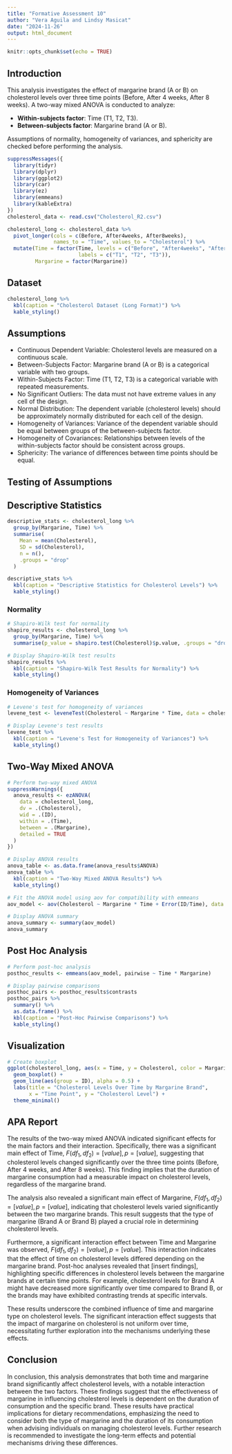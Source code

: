 ```yaml
---
title: "Formative Assessment 10"
author: "Vera Aguila and Lindsy Masicat"
date: "2024-11-26"
output: html_document
---
```


```r
knitr::opts_chunk$set(echo = TRUE)
```



## Introduction
This analysis investigates the effect of margarine brand (A or B) on cholesterol levels over three time points (Before, After 4 weeks, After 8 weeks). A two-way mixed ANOVA is conducted to analyze:

- **Within-subjects factor**: Time (T1, T2, T3).
- **Between-subjects factor**: Margarine brand (A or B).

Assumptions of normality, homogeneity of variances, and sphericity are checked before performing the analysis.

```r
suppressMessages({
  library(tidyr)
  library(dplyr)
  library(ggplot2)
  library(car)
  library(ez)
  library(emmeans)
  library(kableExtra)
})
cholesterol_data <- read.csv("Cholesterol_R2.csv")

cholesterol_long <- cholesterol_data %>%
  pivot_longer(cols = c(Before, After4weeks, After8weeks),
               names_to = "Time", values_to = "Cholesterol") %>%
  mutate(Time = factor(Time, levels = c("Before", "After4weeks", "After8weeks"),
                       labels = c("T1", "T2", "T3")),
         Margarine = factor(Margarine))
```

## Dataset
```r
cholesterol_long %>%
  kbl(caption = "Cholesterol Dataset (Long Format)") %>%
  kable_styling()
```

## Assumptions

- Continuous Dependent Variable: Cholesterol levels are measured on a continuous scale. <br>
- Between-Subjects Factor: Margarine brand (A or B) is a categorical variable with two groups. <br>
- Within-Subjects Factor: Time (T1, T2, T3) is a categorical variable with repeated measurements. <br>
- No Significant Outliers: The data must not have extreme values in any cell of the design. <br>
- Normal Distribution: The dependent variable (cholesterol levels) should be approximately normally distributed for each cell of the design. <br>
- Homogeneity of Variances: Variance of the dependent variable should be equal between groups of the between-subjects factor. <br>
- Homogeneity of Covariances: Relationships between levels of the within-subjects factor should be consistent across groups. <br>
- Sphericity: The variance of differences between time points should be equal.

## Testing of Assumptions

## Descriptive Statistics
```r
descriptive_stats <- cholesterol_long %>%
  group_by(Margarine, Time) %>%
  summarise(
    Mean = mean(Cholesterol),
    SD = sd(Cholesterol),
    n = n(),
    .groups = "drop"
  )

descriptive_stats %>%
  kbl(caption = "Descriptive Statistics for Cholesterol Levels") %>%
  kable_styling()
```

### Normality
```r
# Shapiro-Wilk test for normality
shapiro_results <- cholesterol_long %>%
  group_by(Margarine, Time) %>%
  summarise(p_value = shapiro.test(Cholesterol)$p.value, .groups = "drop")

# Display Shapiro-Wilk test results
shapiro_results %>%
  kbl(caption = "Shapiro-Wilk Test Results for Normality") %>%
  kable_styling()
```

### Homogeneity of Variances
```r
# Levene's test for homogeneity of variances
levene_test <- leveneTest(Cholesterol ~ Margarine * Time, data = cholesterol_long)

# Display Levene's test results
levene_test %>%
  kbl(caption = "Levene's Test for Homogeneity of Variances") %>%
  kable_styling()
```

## Two-Way Mixed ANOVA
```r
# Perform two-way mixed ANOVA
suppressWarnings({
  anova_results <- ezANOVA(
    data = cholesterol_long,
    dv = .(Cholesterol),
    wid = .(ID),
    within = .(Time),
    between = .(Margarine),
    detailed = TRUE
  )
})

# Display ANOVA results
anova_table <- as.data.frame(anova_results$ANOVA)
anova_table %>%
  kbl(caption = "Two-Way Mixed ANOVA Results") %>%
  kable_styling()

# Fit the ANOVA model using aov for compatibility with emmeans
aov_model <- aov(Cholesterol ~ Margarine * Time + Error(ID/Time), data = cholesterol_long)

# Display ANOVA summary
anova_summary <- summary(aov_model)
anova_summary

```
## Post Hoc Analysis 

```r
# Perform post-hoc analysis
posthoc_results <- emmeans(aov_model, pairwise ~ Time * Margarine)

# Display pairwise comparisons
posthoc_pairs <- posthoc_results$contrasts
posthoc_pairs %>%
  summary() %>%
  as.data.frame() %>%
  kbl(caption = "Post-Hoc Pairwise Comparisons") %>%
  kable_styling()

```

## Visualization
```r
# Create boxplot
ggplot(cholesterol_long, aes(x = Time, y = Cholesterol, color = Margarine)) +
  geom_boxplot() +
  geom_line(aes(group = ID), alpha = 0.5) +
  labs(title = "Cholesterol Levels Over Time by Margarine Brand",
       x = "Time Point", y = "Cholesterol Level") +
  theme_minimal()
```


## APA Report
The results of the two-way mixed ANOVA indicated significant effects for the main factors and their interaction. Specifically, there was a significant main effect of Time, $F(df_1,df_2)=[value], p=[value]$, suggesting that cholesterol levels changed significantly over the three time points (Before, After 4 weeks, and After 8 weeks). This finding implies that the duration of margarine consumption had a measurable impact on cholesterol levels, regardless of the margarine brand.

The analysis also revealed a significant main effect of Margarine, $F(df_1,df_2)=[value], p=[value]$, indicating that cholesterol levels varied significantly between the two margarine brands. This result suggests that the type of margarine (Brand A or Brand B) played a crucial role in determining cholesterol levels.

Furthermore, a significant interaction effect between Time and Margarine was observed, $F(df_1,df_2)=[value], p=[value]$. This interaction indicates that the effect of time on cholesterol levels differed depending on the margarine brand. Post-hoc analyses revealed that [insert findings], highlighting specific differences in cholesterol levels between the margarine brands at certain time points. For example, cholesterol levels for Brand A might have decreased more significantly over time compared to Brand B, or the brands may have exhibited contrasting trends at specific intervals.

These results underscore the combined influence of time and margarine type on cholesterol levels. The significant interaction effect suggests that the impact of margarine on cholesterol is not uniform over time, necessitating further exploration into the mechanisms underlying these effects.

## Conclusion
In conclusion, this analysis demonstrates that both time and margarine brand significantly affect cholesterol levels, with a notable interaction between the two factors. These findings suggest that the effectiveness of margarine in influencing cholesterol levels is dependent on the duration of consumption and the specific brand. These results have practical implications for dietary recommendations, emphasizing the need to consider both the type of margarine and the duration of its consumption when advising individuals on managing cholesterol levels. Further research is recommended to investigate the long-term effects and potential mechanisms driving these differences.






